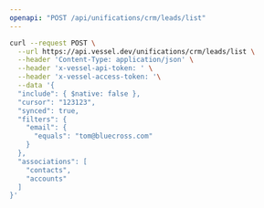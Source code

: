 ```yaml
---
openapi: "POST /api/unifications/crm/leads/list"
---
```


<RequestExample>

```bash Request
curl --request POST \
  --url https://api.vessel.dev/unifications/crm/leads/list \
  --header 'Content-Type: application/json' \
  --header 'x-vessel-api-token: ' \
  --header 'x-vessel-access-token: '\
  --data '{
  "include": { $native: false },
  "cursor": "123123",
  "synced": true,
  "filters": {
    "email": {
      "equals": "tom@bluecross.com"
    }
  },
  "associations": [
    "contacts",
    "accounts"
  ]
}'
```

</RequestExample>
